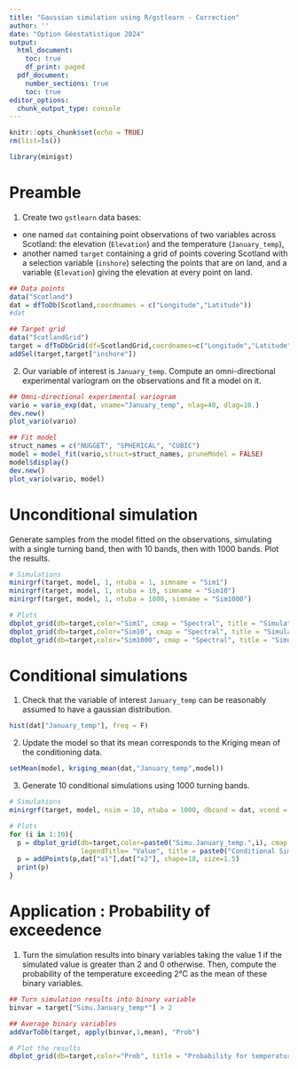 ```yaml
---
title: "Gaussian simulation using R/gstlearn - Correction"
author: ''
date: "Option Géostatistique 2024"
output:
  html_document:
    toc: true
    df_print: paged
  pdf_document:
    number_sections: true
    toc: true
editor_options:
  chunk_output_type: console
---
```


```r
knitr::opts_chunk$set(echo = TRUE)
rm(list=ls())

library(minigst)
```

# Preamble

1.  Create two `gstlearn` data bases:

-   one named `dat` containing point observations of two variables across Scotland: the elevation (`Elevation`) and the temperature (`January_temp`),
-   another named `target` containing a grid of points covering Scotland with a selection variable (`inshore`) selecting the points that are on land, and a variable (`Elevation`) giving the elevation at every point on land.

```r

## Data points
data("Scotland")
dat = dfToDb(Scotland,coordnames = c("Longitude","Latitude"))
#dat

## Target grid
data("ScotlandGrid")
target = dfToDbGrid(df=ScotlandGrid,coordnames=c("Longitude","Latitude"))
addSel(target,target["inshore"])

```

2.  Our variable of interest is `January_temp`. Compute an omni-directional experimental variogram on the observations and fit a model on it.

```r

## Omni-directional experimental variogram
vario = vario_exp(dat, vname="January_temp", nlag=40, dlag=10.)
dev.new()
plot_vario(vario)

## Fit model
struct_names = c("NUGGET", "SPHERICAL", "CUBIC")
model = model_fit(vario,struct=struct_names, pruneModel = FALSE)
model$display()
dev.new()
plot_vario(vario, model)

```

# Unconditional simulation

Generate samples from the model fitted on the observations, simulating with a single turning band, then with 10 bands, then with 1000 bands. Plot the results.

```r

# Simulations
minirgrf(target, model, 1, ntuba = 1, simname = "Sim1")
minirgrf(target, model, 1, ntuba = 10, simname = "Sim10")
minirgrf(target, model, 1, ntuba = 1000, simname = "Sim1000")

# Plots
dbplot_grid(db=target,color="Sim1", cmap = "Spectral", title = "Simulation with 1 band", legendTitle= "Value")
dbplot_grid(db=target,color="Sim10", cmap = "Spectral", title = "Simulation with 10 bands", legendTitle= "Value")
dbplot_grid(db=target,color="Sim1000", cmap = "Spectral", title = "Simulation with 1000 bands", legendTitle= "Value")
```

# Conditional simulations

1.  Check that the variable of interest `January_temp` can be reasonably assumed to have a gaussian distribution.

```r
hist(dat["January_temp"], freq = F)
```

2.  Update the model so that its mean corresponds to the Kriging mean of the conditioning data.

```r
setMean(model, kriging_mean(dat,"January_temp",model))

```

3.  Generate 10 conditional simulations using 1000 turning bands.

```r

# Simulations
minirgrf(target, model, nsim = 10, ntuba = 1000, dbcond = dat, vcond = "January_temp", seed = 13231)

# Plots
for (i in 1:10){
  p = dbplot_grid(db=target,color=paste0("Simu.January_temp.",i), cmap = "Spectral", 
                  legendTitle= "Value", title = paste0("Conditional Simulation ", i))
  p = addPoints(p,dat["x1"],dat["x2"], shape=18, size=1.5)
  print(p)
}
```

# Application : Probability of exceedence

1.  Turn the simulation results into binary variables taking the value 1 if the simulated value is greater than 2 and 0 otherwise. Then, compute the probability of the temperature exceeding 2°C as the mean of these binary variables.

```r
## Turn simulation results into binary variable
binvar = target["Simu.January_temp*"] > 2

## Average binary variables
addVarToDb(target, apply(binvar,1,mean), "Prob")

# Plot the results
dbplot_grid(db=target,color="Prob", title = "Probability for temperature above 2°C", legendTitle= "Value")
```
